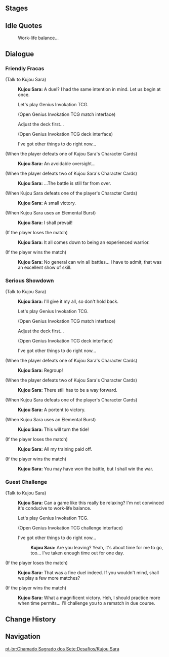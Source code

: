 {{Genius Invokation TCG Character Stages Intro}}

==Stages==
{{Genius Invokation TCG Stages/Detailed|Kujou Sara}}

==Idle Quotes==
{{Dialogue Start}}
:{{DIcon|Idle}} Work-life balance...
{{Dialogue End}}

==Dialogue==
===Friendly Fracas===
{{Dialogue Start}}
;(Talk to Kujou Sara)
:{{A|vo card kujousara invite easy 01.ogg}} '''Kujou Sara:''' A duel? I had the same intention in mind. Let us begin at once.
:{{DIcon|TCG}} Let's play Genius Invokation TCG.
:;(Open Genius Invokation TCG match interface)
:{{DIcon}} Adjust the deck first...
:;(Open Genius Invokation TCG deck interface)
:{{DIcon}} I've got other things to do right now...

;(When the player defeats one of Kujou Sara's Character Cards)
:{{A|vo card kujousara ingame easy 02.ogg}} '''Kujou Sara:''' An avoidable oversight...

;(When the player defeats two of Kujou Sara's Character Cards)
:{{A|vo card kujousara ingame easy 03.ogg}} '''Kujou Sara:''' ...The battle is still far from over.

;(When Kujou Sara defeats one of the player's Character Cards)
:{{A|vo card kujousara ingame easy 01.ogg}} '''Kujou Sara:''' A small victory.

;(When Kujou Sara uses an Elemental Burst)
:{{A|vo card kujousara ingame easy 04.ogg}} '''Kujou Sara:''' I shall prevail!

;(If the player loses the match)
:{{A|vo card kujousara invite easy 02.ogg}} '''Kujou Sara:''' It all comes down to being an experienced warrior.

;(If the player wins the match)
:{{A|vo card kujousara invite easy 03.ogg}} '''Kujou Sara:''' No general can win all battles... I have to admit, that was an excellent show of skill.
{{Dialogue End}}

===Serious Showdown===
{{Dialogue Start}}
;(Talk to Kujou Sara)
:{{A|vo card kujousara invite hard 01.ogg}} '''Kujou Sara:''' I'll give it my all, so don't hold back.
:{{DIcon|TCG}} Let's play Genius Invokation TCG.
:;(Open Genius Invokation TCG match interface)
:{{DIcon}} Adjust the deck first...
:;(Open Genius Invokation TCG deck interface)
:{{DIcon}} I've got other things to do right now...

;(When the player defeats one of Kujou Sara's Character Cards)
:{{A|vo card kujousara ingame hard 02.ogg}} '''Kujou Sara:''' Regroup!

;(When the player defeats two of Kujou Sara's Character Cards)
:{{A|vo card kujousara ingame hard 03.ogg}} '''Kujou Sara:''' There still has to be a way forward.

;(When Kujou Sara defeats one of the player's Character Cards)
:{{A|vo card kujousara ingame hard 01.ogg}} '''Kujou Sara:''' A portent to victory.

;(When Kujou Sara uses an Elemental Burst)
:{{A|vo card kujousara ingame hard 04.ogg}} '''Kujou Sara:''' This will turn the tide!

;(If the player loses the match)
:{{A|vo card kujousara invite hard 02.ogg}} '''Kujou Sara:''' All my training paid off.

;(If the player wins the match)
:{{A|vo card kujousara invite hard 03.ogg}} '''Kujou Sara:''' You may have won the battle, but I shall win the war.
{{Dialogue End}}

===Guest Challenge===
{{Dialogue Start}}
;(Talk to Kujou Sara)
:{{A|vo card kujousara freetalk 01.ogg}} '''Kujou Sara:''' Can a game like this really be relaxing? I'm not convinced it's conducive to work-life balance.
:{{DIcon|TCG}} Let's play Genius Invokation TCG.
:;(Open Genius Invokation TCG challenge interface)
:{{DIcon}} I've got other things to do right now...
::{{A|vo card kujousara leave 01.ogg}} '''Kujou Sara:''' Are you leaving? Yeah, it's about time for me to go, too... I've taken enough time out for one day.

;(If the player loses the match)
:{{A|vo card kujousara endofgame win 01.ogg}} '''Kujou Sara:''' That was a fine duel indeed. If you wouldn't mind, shall we play a few more matches?

;(If the player wins the match)
:{{A|vo card kujousara endofgame fail 01.ogg}} '''Kujou Sara:''' What a magnificent victory. Heh, I should practice more when time permits... I'll challenge you to a rematch in due course.
{{Dialogue End}}

==Change History==
{{Change History|3.5}}

==Navigation==
{{Genius Invokation TCG Stages Navbox}}
[[pt-br:Chamado Sagrado dos Sete:Desafios/Kujou Sara]]